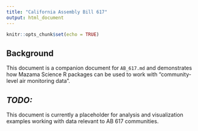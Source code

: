 ```yaml
---
title: "California Assembly Bill 617"
output: html_document
---
```


```r
knitr::opts_chunk$set(echo = TRUE)
```

## Background

This document is a companion document for `AB_617.md` and demonstrates how
Mazama Science R packages can be used to work with "community-level air monitoring data".

## _TODO:_

This document is currently a placeholder for analysis and visualization examples
working with data relevant to AB 617 communities.

